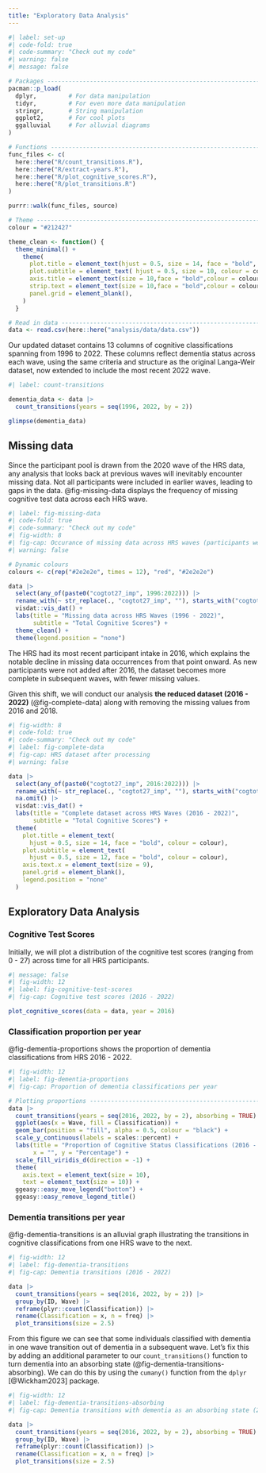```yaml
---
title: "Exploratory Data Analysis"
---
```


```r
#| label: set-up
#| code-fold: true
#| code-summary: "Check out my code"
#| warning: false
#| message: false

# Packages ---------------------------------------------------------------------
pacman::p_load(
  dplyr,         # For data manipulation
  tidyr,         # For even more data manipulation
  stringr,       # String manipulation
  ggplot2,       # For cool plots
  ggalluvial     # For alluvial diagrams
)

# Functions --------------------------------------------------------------------
func_files <- c(
  here::here("R/count_transitions.R"),
  here::here("R/extract-years.R"),
  here::here("R/plot_cognitive_scores.R"),
  here::here("R/plot_transitions.R")
)

purrr::walk(func_files, source)

# Theme ------------------------------------------------------------------------
colour = "#212427"

theme_clean <- function() {
  theme_minimal() +
    theme(
      plot.title = element_text(hjust = 0.5, size = 14, face = "bold", colour = colour ),
      plot.subtitle = element_text( hjust = 0.5, size = 10, colour = colour),
      axis.title = element_text(size = 10,face = "bold",colour = colour),
      strip.text = element_text(size = 10,face = "bold",colour = colour),
      panel.grid = element_blank(),
    )
  }

# Read in data -----------------------------------------------------------------
data <- read.csv(here::here("analysis/data/data.csv")) 
```

Our updated dataset contains 13 columns of cognitive classifications spanning from 1996 to 2022. These columns reflect dementia status across each wave, using the same criteria and structure as the original Langa-Weir dataset, now extended to include the most recent 2022 wave.

```r
#| label: count-transitions

dementia_data <- data |>
  count_transitions(years = seq(1996, 2022, by = 2))

glimpse(dementia_data)
```

## Missing data

Since the participant pool is drawn from the 2020 wave of the HRS data, any analysis that looks back at previous waves will inevitably encounter missing data. Not all participants were included in earlier waves, leading to gaps in the data. @fig-missing-data displays the frequency of missing cognitive test data across each HRS wave.

```r
#| label: fig-missing-data
#| code-fold: true
#| code-summary: "Check out my code"
#| fig-width: 8
#| fig-cap: Occurance of missing data across HRS waves (participants were gathered from the 2020 HRS wave [in red])
#| warning: false

# Dynamic colours
colours <- c(rep("#2e2e2e", times = 12), "red", "#2e2e2e")

data |>
  select(any_of(paste0("cogtot27_imp", 1996:2022))) |>
  rename_with(~ str_replace(., "cogtot27_imp", ""), starts_with("cogtot27")) |>
  visdat::vis_dat() +
  labs(title = "Missing data across HRS Waves (1996 - 2022)", 
       subtitle = "Total Cognitive Scores") +
  theme_clean() +
  theme(legend.position = "none")

```

The HRS had its most recent participant intake in 2016, which explains the notable decline in missing data occurrences from that point onward. As new participants were not added after 2016, the dataset becomes more complete in subsequent waves, with fewer missing values. 

Given this shift, we will conduct our analysis **the reduced dataset (2016 - 2022)** (@fig-complete-data) along with removing the missing values from 2016 and 2018.

```r
#| fig-width: 8
#| code-fold: true
#| code-summary: "Check out my code"
#| label: fig-complete-data
#| fig-cap: HRS dataset after processing
#| warning: false

data |>
  select(any_of(paste0("cogtot27_imp", 2016:2022))) |>
  rename_with(~ str_replace(., "cogtot27_imp", ""), starts_with("cogtot27")) |>
  na.omit() |>
  visdat::vis_dat() +
  labs(title = "Complete dataset across HRS Waves (2016 - 2022)", 
       subtitle = "Total Cognitive Scores") +
  theme(
    plot.title = element_text(
      hjust = 0.5, size = 14, face = "bold", colour = colour),
    plot.subtitle = element_text(
      hjust = 0.5, size = 12, face = "bold", colour = colour),
    axis.text.x = element_text(size = 9),
    panel.grid = element_blank(),
    legend.position = "none"
  )
```

## Exploratory Data Analysis

### Cognitive Test Scores

Initially, we will plot a distribution of the cognitive test scores (ranging from 0 - 27) across time for all HRS participants.

```r
#| message: false
#| fig-width: 12
#| label: fig-cognitive-test-scores
#| fig-cap: Cognitive test scores (2016 - 2022)

plot_cognitive_scores(data = data, year = 2016)
```

### Classification proportion per year

@fig-dementia-proportions shows the proportion of dementia classifications from HRS 2016 - 2022.

```r
#| fig-width: 12
#| label: fig-dementia-proportions
#| fig-cap: Proportion of dementia classifications per year

# Plotting proportions --------------------------------------------------------
data |>
  count_transitions(years = seq(2016, 2022, by = 2), absorbing = TRUE) |>
  ggplot(aes(x = Wave, fill = Classification)) +
  geom_bar(position = "fill", alpha = 0.5, colour = "black") +
  scale_y_continuous(labels = scales::percent) +
  labs(title = "Proportion of Cognitive Status Classifications (2016 - 2022)", 
       x = "", y = "Percentage") +
  scale_fill_viridis_d(direction = -1) +
  theme(
    axis.text = element_text(size = 10),
    text = element_text(size = 10)) +
  ggeasy::easy_move_legend("bottom") +
  ggeasy::easy_remove_legend_title()
```

### Dementia transitions per year

@fig-dementia-transitions is an alluvial graph illustrating the transitions in cognitive classifications from one HRS wave to the next.

```r
#| fig-width: 12
#| label: fig-dementia-transitions
#| fig-cap: Dementia transitions (2016 - 2022)

data |>
  count_transitions(years = seq(2016, 2022, by = 2)) |>
  group_by(ID, Wave) |>
  reframe(plyr::count(Classification)) |>
  rename(Classification = x, n = freq) |>
  plot_transitions(size = 2.5)
```

From this figure we can see that some individuals classified with dementia in one wave transition out of dementia in a subsequent wave. Let's fix this by adding an additional parameter to our `count_transitions()` function to turn dementia into an absorbing state (@fig-dementia-transitions-absorbing). We can do this by using the `cumany()` function from the `dplyr` [@Wickham2023] package.

```r
#| fig-width: 12
#| label: fig-dementia-transitions-absorbing
#| fig-cap: Dementia transitions with dementia as an absorbing state (2016 - 2022)

data |>
  count_transitions(years = seq(2016, 2022, by = 2), absorbing = TRUE) |>
  group_by(ID, Wave) |>
  reframe(plyr::count(Classification)) |>
  rename(Classification = x, n = freq) |>
  plot_transitions(size = 2.5)
```




